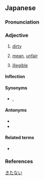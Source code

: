 ==Japanese==
{{ja-kanjitab|きたな|sort=きたない|yomi=kun}}

===Pronunciation===
{{ja-pron|きたない|acc=0|acc_ref=SMK2,NHK}}
{{ja-ojad}}

===Adjective===
{{ja-adj|infl=i|きたない|kyu=污い}}

# [[dirty]]
#: {{ja-usex|'''汚い'''シャツ|'''きたない''' シャツ|a '''dirty''' shirt}}
# [[mean]], [[unfair]]
#: {{ja-usex|'''汚い'''手%段|'''きたない''' しゅ%だん|'''underhanded/dirty''' methods}}
# [[illegible]]
#: {{ja-usex|'''汚い'''字|'''きたない''' じ|'''illegible''' handwriting}}

====Inflection====
{{ja-i|きたな}}

====Synonyms====
* {{sense|mean}} {{ja-r|卑しい|いやし.い}}, {{ja-r|醜い|みにくい}}

====Antonyms====
* {{ja-r|清い|きよい}}
* {{ja-r|奇%麗|き%れい}}

====Related terms====
* {{ja-r|汚れる|よごれる}}

===References===
<references />

[[Category:Japanese basic words|きたない]]